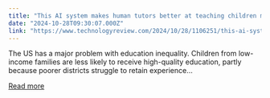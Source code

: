 ```yaml
---
title: "This AI system makes human tutors better at teaching children math"
date: "2024-10-28T09:30:07.000Z"
link: "https://www.technologyreview.com/2024/10/28/1106251/this-ai-system-makes-human-tutors-better-at-teaching-children-math/"
---
```


The US has a major problem with education inequality. Children from low-income families are less likely to receive high-quality education, partly because poorer districts struggle to retain experience...

[Read more](https://www.technologyreview.com/2024/10/28/1106251/this-ai-system-makes-human-tutors-better-at-teaching-children-math/)

